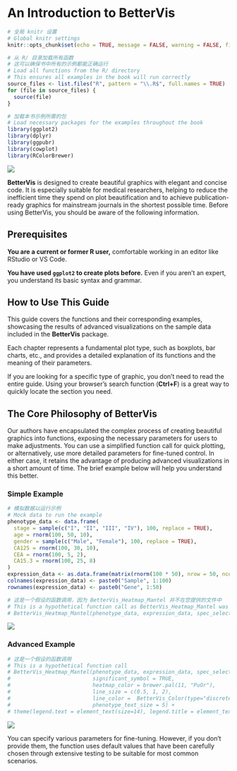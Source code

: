 # An Introduction to BetterVis

```r
# 全局 knitr 设置
# Global knitr settings
knitr::opts_chunk$set(echo = TRUE, message = FALSE, warning = FALSE, fig.align = 'center')

# 从 R/ 目录加载所有函数
# 这可以确保书中所有的示例都能正确运行
# Load all functions from the R/ directory
# This ensures all examples in the book will run correctly
source_files <- list.files("R", pattern = "\\.R$", full.names = TRUE)
for (file in source_files) {
  source(file)
}

# 加载本书示例所需的包
# Load necessary packages for the examples throughout the book
library(ggplot2)
library(dplyr)
library(ggpubr)
library(cowplot)
library(RColorBrewer)
```

![](images/logo.png)

**BetterVis** is designed to create beautiful graphics with elegant and concise code. It is especially suitable for medical researchers, helping to reduce the inefficient time they spend on plot beautification and to achieve publication-ready graphics for mainstream journals in the shortest possible time. Before using BetterVis, you should be aware of the following information.

## Prerequisites

**You are a current or former R user,** comfortable working in an editor like RStudio or VS Code.

**You have used `ggplot2` to create plots before.** Even if you aren't an expert, you understand its basic syntax and grammar.

## How to Use This Guide

This guide covers the functions and their corresponding examples, showcasing the results of advanced visualizations on the sample data included in the **BetterVis** package.

Each chapter represents a fundamental plot type, such as boxplots, bar charts, etc., and provides a detailed explanation of its functions and the meaning of their parameters.

If you are looking for a specific type of graphic, you don't need to read the entire guide. Using your browser's search function (**Ctrl+F**) is a great way to quickly locate the section you need.

## The Core Philosophy of BetterVis

Our authors have encapsulated the complex process of creating beautiful graphics into functions, exposing the necessary parameters for users to make adjustments. You can use a simplified function call for quick plotting, or alternatively, use more detailed parameters for fine-tuned control. In either case, it retains the advantage of producing advanced visualizations in a short amount of time. The brief example below will help you understand this better.

### Simple Example

```R
# 模拟数据以运行示例
# Mock data to run the example
phenotype_data <- data.frame(
  stage = sample(c("I", "II", "III", "IV"), 100, replace = TRUE),
  age = rnorm(100, 50, 10),
  gender = sample(c("Male", "Female"), 100, replace = TRUE),
  CA125 = rnorm(100, 30, 10),
  CEA = rnorm(100, 5, 2),
  CA15.3 = rnorm(100, 25, 8)
)
expression_data <- as.data.frame(matrix(rnorm(100 * 50), nrow = 50, ncol = 100))
colnames(expression_data) <- paste0("Sample", 1:100)
rownames(expression_data) <- paste0("Gene", 1:50)

# 这是一个假设的函数调用，因为 BetterVis_Heatmap_Mantel 并不在您提供的文件中
# This is a hypothetical function call as BetterVis_Heatmap_Mantel was not in the provided files
# BetterVis_Heatmap_Mantel(phenotype_data, expression_data, spec_select=c("stage", "age", "gender", "CA125", "CEA", "CA15.3"))
```

![](images/simple_example.png)

### Advanced Example 

```R
# 这是一个假设的函数调用
# This is a hypothetical function call
# BetterVis_Heatmap_Mantel(phenotype_data, expression_data, spec_select=c("stage", "age", "gender", "CA125", "CEA", "CA15.3"),
#                          significant_symbol = TRUE,
#                          heatmap_color = brewer.pal(11, "PuOr"),
#                          line_size = c(0.5, 1, 2),
#                          line_color =  BetterVis_Color(type="discrete", odd_or_even="odd", n=3, style="Science"),
#                          phenotype_text_size = 5) +
# theme(legend.text = element_text(size=14), legend.title = element_text(size=16))
```

![](images/advanced_example.png)

You can specify various parameters for fine-tuning. However, if you don't provide them, the function uses default values that have been carefully chosen through extensive testing to be suitable for most common scenarios.

